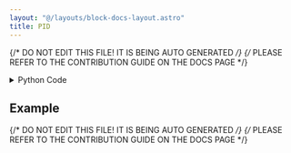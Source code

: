 ```yaml
---
layout: "@/layouts/block-docs-layout.astro"
title: PID
---
```


{/* DO NOT EDIT THIS FILE! IT IS BEING AUTO GENERATED */}
{/* PLEASE REFER TO THE CONTRIBUTION GUIDE ON THE DOCS PAGE */}


<PythonDocsDisplay docstring={docstring} />

<details>
<summary>Python Code</summary>

```python
from numpy import zeros, append, ndarray
from flojoy import flojoy, Scalar, DefaultParams, SmallMemory

memory_key = "pid-info"


@flojoy(inject_node_metadata=True)
def PID(
    single_input: Scalar,
    default_params: DefaultParams,
    Kp: float = 5,
    Ki: float = 0.0143,
    Kd: float = 356.25,
) -> Scalar:
    """The PID node acts like a PID function.

    The returned value will be modified according to the PID parameters Kp, Ki, and Kd.

    Inputs
    ------
    single_input : Scalar
        The data to apply the PID function to.

    Parameters
    ----------
    Kp : float
        The proprotional PID parameter.
    Ki : float
        The integral PID parameter.
    Kd : float
        The derivative PID parameter.

    Returns
    -------
    Scalar
        c: The PID function output.
    """

    # First let's get the parameters that won't change
    node_id = default_params.node_id
    # Now we need some memory! We need to keep track of the running
    # integral value of the inputs (regulation errors), as well as
    # the previous 3 values of the regulation error
    data = SmallMemory().read_memory(node_id, memory_key)
    if data is None:
        initialize = True
    elif type(data) == ndarray:
        initialize = False
    else:
        raise TypeError("Issue reading memory from REDIS.")
    integral: int = 0 if initialize else data[0]
    regulation_error_primes = zeros(3) if initialize else data[1:]
    regulation_error = single_input.c

    integral: float = integral + 0.5 * Ki * (
        regulation_error + regulation_error_primes[0]
    )
    output_signal = -1 * (
        Kp * regulation_error
        + integral
        + 0.1667
        * Kd
        * (
            regulation_error
            - regulation_error_primes[2]
            + 3.0 * (regulation_error_primes[0] - regulation_error_primes[1])
        )
    )
    regulation_error_primes[2] = regulation_error_primes[1]
    regulation_error_primes[1] = regulation_error_primes[0]
    regulation_error_primes[0] = regulation_error

    # Now write to memory ...
    SmallMemory().write_to_memory(
        node_id, memory_key, append(integral, regulation_error_primes)
    )

    # ... and return the result
    return Scalar(c=output_signal)

```

[Find this Flojoy Block on GitHub](https://github.com/flojoy-ai/blocks/blob/main/blocks/TRANSFORMERS/SIGNAL_PROCESSING/PID/PID.py)

</details>

## Example


<GetHelpWidget />


<AppDisplay app={app} blockName="PID" client:visible />


<Example />

{/* DO NOT EDIT THIS FILE! IT IS BEING AUTO GENERATED */}
{/* PLEASE REFER TO THE CONTRIBUTION GUIDE ON THE DOCS PAGE */}
